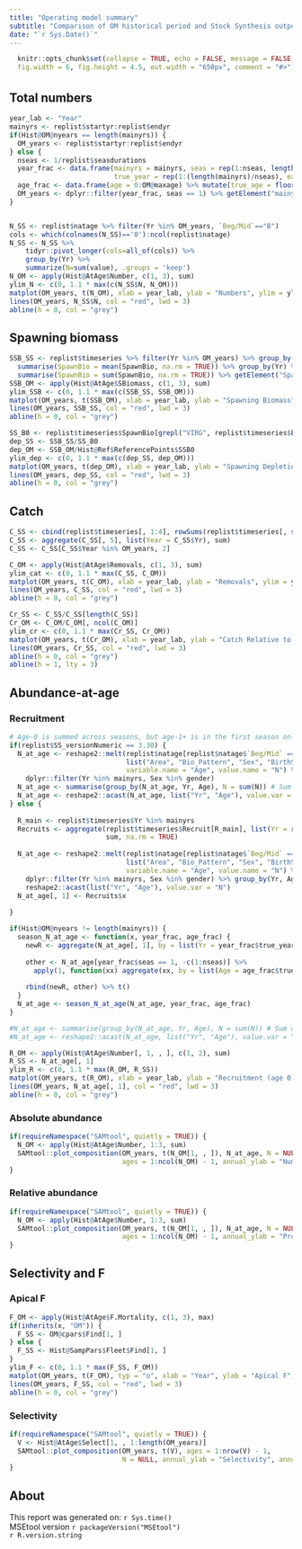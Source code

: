 ---
title: "Operating model summary"
subtitle: "Comparison of OM historical period and Stock Synthesis output"
date: "`r Sys.Date()`"
---
<style type="text/css">
h1 { /* Header 1 */
  font-size: 24px;
}
</style>

```{r setup, include = FALSE, echo = FALSE}
  knitr::opts_chunk$set(collapse = TRUE, echo = FALSE, message = FALSE,
  fig.width = 6, fig.height = 4.5, out.width = "650px", comment = "#>")
```

# {.tabset}

## Total numbers

```{r, fig.cap = "Total abundance from the operating model (black lines and dots) and Stock Synthesis (red lines)."}
year_lab <- "Year"
mainyrs <- replist$startyr:replist$endyr
if(Hist@OM@nyears == length(mainyrs)) {
  OM_years <- replist$startyr:replist$endyr
} else {
  nseas <- 1/replist$seasdurations
  year_frac <- data.frame(mainyrs = mainyrs, seas = rep(1:nseas, length(mainyrs)/nseas), 
                          true_year = rep(1:(length(mainyrs)/nseas), each = nseas))
  age_frac <- data.frame(age = 0:OM@maxage) %>% mutate(true_age = floor(age/nseas))
  OM_years <- dplyr::filter(year_frac, seas == 1) %>% getElement("mainyrs")
}


N_SS <- replist$natage %>% filter(Yr %in% OM_years, `Beg/Mid`=="B")
cols <- which(colnames(N_SS)=='0'):ncol(replist$natage)
N_SS <- N_SS %>% 
    tidyr::pivot_longer(cols=all_of(cols)) %>%
    group_by(Yr) %>%
    summarize(N=sum(value), .groups = 'keep')
N_OM <- apply(Hist@AtAge$Number, c(1, 3), sum)
ylim_N <- c(0, 1.1 * max(c(N_SS$N, N_OM)))
matplot(OM_years, t(N_OM), xlab = year_lab, ylab = "Numbers", ylim = ylim_N, pch = 1, col = "black", typ = "o")
lines(OM_years, N_SS$N, col = "red", lwd = 3)
abline(h = 0, col = "grey")

```

## Spawning biomass

```{r, fig.cap = "Spawning biomass from the operating model (black lines and dots) and Stock Synthesis (red lines)."}
SSB_SS <- replist$timeseries %>% filter(Yr %in% OM_years) %>% group_by(Yr, Area) %>% 
  summarise(SpawnBio = mean(SpawnBio, na.rm = TRUE)) %>% group_by(Yr) %>% 
  summarise(SpawnBio = sum(SpawnBio, na.rm = TRUE)) %>% getElement("SpawnBio")
SSB_OM <- apply(Hist@AtAge$SBiomass, c(1, 3), sum)
ylim_SSB <- c(0, 1.1 * max(c(SSB_SS, SSB_OM)))
matplot(OM_years, t(SSB_OM), xlab = year_lab, ylab = "Spawning Biomass", ylim = ylim_SSB, pch = 1, col = "black", typ = "o")
lines(OM_years, SSB_SS, col = "red", lwd = 3)
abline(h = 0, col = "grey")
```

```{r, fig.cap = "Spawning depletion from the operating model (black lines and dots) and Stock Synthesis (red lines).."}
SS_B0 <- replist$timeseries$SpawnBio[grepl("VIRG", replist$timeseries$Era)] %>% sum(na.rm = TRUE)
dep_SS <- SSB_SS/SS_B0
dep_OM <- SSB_OM/Hist@Ref$ReferencePoints$SSB0
ylim_dep <- c(0, 1.1 * max(c(dep_SS, dep_OM)))
matplot(OM_years, t(dep_OM), xlab = year_lab, ylab = "Spawning Depletion", ylim = ylim_dep, pch = 1, col = "black", typ = "o")
lines(OM_years, dep_SS, col = "red", lwd = 3)
abline(h = 0, col = "grey")
```

## Catch

```{r, fig.cap = "Catch from the operating model (black lines and dots) and Stock Synthesis (red lines)."}
C_SS <- cbind(replist$timeseries[, 1:4], rowSums(replist$timeseries[, startsWith(names(replist$timeseries), "dead(B):"), drop = FALSE], na.rm = TRUE))
C_SS <- aggregate(C_SS[, 5], list(Year = C_SS$Yr), sum)
C_SS <- C_SS[C_SS$Year %in% OM_years, 2]

C_OM <- apply(Hist@AtAge$Removals, c(1, 3), sum)
ylim_cat <- c(0, 1.1 * max(C_SS, C_OM))
matplot(OM_years, t(C_OM), xlab = year_lab, ylab = "Removals", ylim = ylim_cat, pch = 1, col = "black", typ = "o")
lines(OM_years, C_SS, col = "red", lwd = 3)
abline(h = 0, col = "grey")
```

```{r, fig.cap = "Relative catch from the operating model (black lines and dots) and Stock Synthesis (red lines)."}
Cr_SS <- C_SS/C_SS[length(C_SS)]
Cr_OM <- C_OM/C_OM[, ncol(C_OM)]
ylim_cr <- c(0, 1.1 * max(Cr_SS, Cr_OM))
matplot(OM_years, t(Cr_OM), xlab = year_lab, ylab = "Catch Relative to today", ylim = ylim_cr, pch = 1, col = "black", typ = "o")
lines(OM_years, Cr_SS, col = "red", lwd = 3)
abline(h = 0, col = "grey")
abline(h = 1, lty = 3)
```

## Abundance-at-age {.tabset}

### Recruitment

```{r, fig.cap = "Recruitment from the operating model (black lines and dots) and Stock Synthesis (red lines)."}
# Age-0 is summed across seasons, but age-1+ is in the first season only
if(replist$SS_versionNumeric == 3.30) {
  N_at_age <- reshape2::melt(replist$natage[replist$natage$`Beg/Mid` == "B" & replist$natage$Seas == 1, -c(9:12)], 
                             list("Area", "Bio_Pattern", "Sex", "BirthSeas", "Settlement", "Platoon", "Morph", "Yr"),
                             variable.name = "Age", value.name = "N") %>% 
    dplyr::filter(Yr %in% mainyrs, Sex %in% gender)
  N_at_age <- summarise(group_by(N_at_age, Yr, Age), N = sum(N)) # Sum over area, morphs, platoons, sex, etc.
  N_at_age <- reshape2::acast(N_at_age, list("Yr", "Age"), value.var = "N")
} else {
  
  R_main <- replist$timeseries$Yr %in% mainyrs
  Recruits <- aggregate(replist$timeseries$Recruit[R_main], list(Yr = replist$timeseries$Yr[R_main]), 
                        sum, na.rm = TRUE)
  
  N_at_age <- reshape2::melt(replist$natage[replist$natage$`Beg/Mid` == "B" & replist$natage$Seas == 1, -c(8:11)], 
                             list("Area", "Bio_Pattern", "Sex", "BirthSeas", "Platoon", "Morph", "Yr"),
                             variable.name = "Age", value.name = "N") %>% 
    dplyr::filter(Yr %in% mainyrs, Sex %in% gender) %>% group_by(Yr, Age) %>% summarise(N = sum(N)) %>%
    reshape2::acast(list("Yr", "Age"), value.var = "N")
  N_at_age[, 1] <- Recruits$x
  
}

if(Hist@OM@nyears != length(mainyrs)) {
  season_N_at_age <- function(x, year_frac, age_frac) {
    newR <- aggregate(N_at_age[, 1], by = list(Yr = year_frac$true_year), sum)$x
    
    other <- N_at_age[year_frac$seas == 1, -c(1:nseas)] %>% 
      apply(1, function(xx) aggregate(xx, by = list(Age = age_frac$true_age[-c(1:nseas)]), sum)$x)
    
    rbind(newR, other) %>% t()
  }
  N_at_age <- season_N_at_age(N_at_age, year_frac, age_frac)
}

#N_at_age <- summarise(group_by(N_at_age, Yr, Age), N = sum(N)) # Sum over area, morphs, platoons, sex, etc.
#N_at_age <- reshape2::acast(N_at_age, list("Yr", "Age"), value.var = "N")

R_OM <- apply(Hist@AtAge$Number[, 1, , ], c(1, 2), sum)
R_SS <- N_at_age[, 1]
ylim_R <- c(0, 1.1 * max(R_OM, R_SS))
matplot(OM_years, t(R_OM), xlab = year_lab, ylab = "Recruitment (age 0)", ylim = ylim_R, pch = 1, col = "black", typ = "o")
lines(OM_years, N_at_age[, 1], col = "red", lwd = 3)
abline(h = 0, col = "grey")
```

### Absolute abundance

```{r, fig.cap = "Annual abundance at age from the operating model (black lines and dots) and Stock Synthesis (red lines)."}
if(requireNamespace("SAMtool", quietly = TRUE)) {
  N_OM <- apply(Hist@AtAge$Number, 1:3, sum)
  SAMtool::plot_composition(OM_years, t(N_OM[1, , ]), N_at_age, N = NULL, 
                            ages = 1:ncol(N_OM) - 1, annual_ylab = "Numbers at age", annual_yscale = "raw")
}
```

### Relative abundance

```{r, fig.cap = "Annual proportions at age from the operating model (black lines and dots) and Stock Synthesis (red lines)."}
if(requireNamespace("SAMtool", quietly = TRUE)) {
  N_OM <- apply(Hist@AtAge$Number, 1:3, sum)
  SAMtool::plot_composition(OM_years, t(N_OM[1, , ]), N_at_age, N = NULL, 
                            ages = 1:ncol(N_OM) - 1, annual_ylab = "Proportions at age")
}
```

## Selectivity and F {.tabset}

### Apical F

```{r, fig.cap = "Apical F from the operating model (black lines and dots) and Stock Synthesis (red lines)."}
F_OM <- apply(Hist@AtAge$F.Mortality, c(1, 3), max)
if(inherits(x, "OM")) {
  F_SS <- OM@cpars$Find[1, ]
} else {
  F_SS <- Hist@SampPars$Fleet$Find[1, ]
}
ylim_F <- c(0, 1.1 * max(F_SS, F_OM))
matplot(OM_years, t(F_OM), typ = "o", xlab = "Year", ylab = "Apical F", ylim = ylim_F, pch = 1, col = "black")
lines(OM_years, F_SS, col = "red", lwd = 3)
abline(h = 0, col = "grey")
```

### Selectivity 

```{r, fig.cap = "Annual selectivity at age for the operating model. This is the aggregate selectivity from all fleets in Stock Synthesis."}
if(requireNamespace("SAMtool", quietly = TRUE)) {
  V <- Hist@AtAge$Select[1, , 1:length(OM_years)]
  SAMtool::plot_composition(OM_years, t(V), ages = 1:nrow(V) - 1,
                            N = NULL, annual_ylab = "Selectivity", annual_yscale = "raw")
}
```

## About

This report was generated on: `r Sys.time()`<br />
MSEtool version `r packageVersion("MSEtool")`<br />
`r R.version.string`<br />


